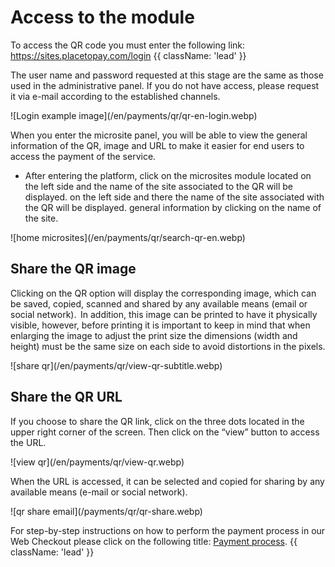 


<HeroPattern />

# Access to the module

To access the QR code you must enter the following link: https://sites.placetopay.com/login   {{ className: 'lead' }}

<Note>  The user name and password requested at this stage are the same as those used in the administrative panel. If you do not have access, please request it via e-mail according to the established channels.  </Note> 

<CenteredContainer>
    ![Login example image](/en/payments/qr/qr-en-login.webp)  
</CenteredContainer>

When you enter the microsite panel, you will be able to view the general information of the QR, 
image and URL to make it easier for end users to access the payment of the service. 

- After entering the platform, click on the microsites module located on the left side and the name of the site associated to the QR will be displayed. 
on the left side and there the name of the site associated with the QR will be displayed. 
general information by clicking on the name of the site.

<CenteredContainer>
    ![home microsites](/en/payments/qr/search-qr-en.webp)  
</CenteredContainer>

## Share the QR image

Clicking on the QR option will display the corresponding image, which can be saved, copied, scanned and shared by any available means (email or social network).  
 In addition, this image can be printed to have it physically visible, however, before printing it is important to keep in mind that when enlarging the image to adjust the print size the dimensions (width and height) 
 must be the same size on each side to avoid distortions in the pixels.

 <CenteredContainer>
    ![share qr](/en/payments/qr/view-qr-subtitle.webp)  
</CenteredContainer>

 ## Share the QR URL

 If you choose to share the QR link, click on the three dots located in the upper right corner of the screen. Then click on the “view” button to access the URL.

<CenteredContainer>
      ![view qr](/en/payments/qr/view-qr.webp)  
</CenteredContainer>

 When the URL is accessed, it can be selected and copied for sharing by any available means (e-mail or social network).

<CenteredContainer>
     ![qr share email](/payments/qr/qr-share.webp)
</CenteredContainer>

For step-by-step instructions on how to perform the payment process in our Web Checkout please click on the following title: [Payment process](/payments/process_pay). {{ className: 'lead' }}